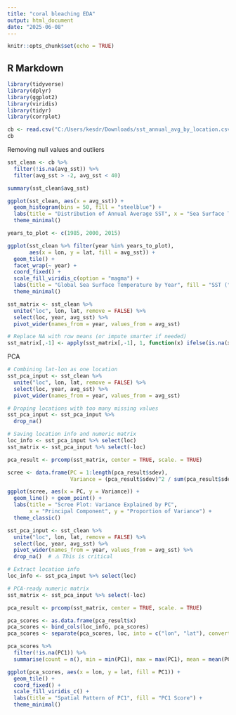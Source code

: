 ---
title: "coral bleaching EDA"
output: html_document
date: "2025-06-08"
---

```{r setup, include=FALSE}
knitr::opts_chunk$set(echo = TRUE)
```

## R Markdown

```{r}
library(tidyverse)
library(dplyr)
library(ggplot2)
library(viridis)
library(tidyr)
library(corrplot)
```

```{r}
cb <- read.csv("C:/Users/kesdr/Downloads/sst_annual_avg_by_location.csv")
cb
```

Removing null values and outliers
```{r}
sst_clean <- cb %>%
  filter(!is.na(avg_sst)) %>%
  filter(avg_sst > -2, avg_sst < 40)
```

```{r}
summary(sst_clean$avg_sst)
```

```{r}
ggplot(sst_clean, aes(x = avg_sst)) +
  geom_histogram(bins = 50, fill = "steelblue") +
  labs(title = "Distribution of Annual Average SST", x = "Sea Surface Temp (°C)", y = "Count") +
  theme_minimal()
```


```{r}
years_to_plot <- c(1985, 2000, 2015)

ggplot(sst_clean %>% filter(year %in% years_to_plot), 
       aes(x = lon, y = lat, fill = avg_sst)) +
  geom_tile() +
  facet_wrap(~ year) +
  coord_fixed() +
  scale_fill_viridis_c(option = "magma") +
  labs(title = "Global Sea Surface Temperature by Year", fill = "SST (°C)") +
  theme_minimal()
```

```{r}
sst_matrix <- sst_clean %>%
  unite("loc", lon, lat, remove = FALSE) %>%
  select(loc, year, avg_sst) %>%
  pivot_wider(names_from = year, values_from = avg_sst)

# Replace NA with row means (or impute smarter if needed)
sst_matrix[,-1] <- apply(sst_matrix[,-1], 1, function(x) ifelse(is.na(x), mean(x, na.rm=TRUE), x)) %>% t()
```
 
 PCA
```{r}
# Combining lat-lon as one location 
sst_pca_input <- sst_clean %>%
  unite("loc", lon, lat, remove = FALSE) %>%
  select(loc, year, avg_sst) %>%
  pivot_wider(names_from = year, values_from = avg_sst)

# Droping locations with too many missing values
sst_pca_input <- sst_pca_input %>%
  drop_na()

# Saving location info and numeric matrix
loc_info <- sst_pca_input %>% select(loc)
sst_matrix <- sst_pca_input %>% select(-loc)
```

```{r}
pca_result <- prcomp(sst_matrix, center = TRUE, scale. = TRUE)

scree <- data.frame(PC = 1:length(pca_result$sdev),
                    Variance = (pca_result$sdev)^2 / sum(pca_result$sdev^2))

ggplot(scree, aes(x = PC, y = Variance)) +
  geom_line() + geom_point() +
  labs(title = "Scree Plot: Variance Explained by PC",
       x = "Principal Component", y = "Proportion of Variance") +
  theme_classic()
```



```{r}
sst_pca_input <- sst_clean %>%
  unite("loc", lon, lat, remove = FALSE) %>%
  select(loc, year, avg_sst) %>%
  pivot_wider(names_from = year, values_from = avg_sst) %>%
  drop_na()  # ⚠️ This is critical

# Extract location info
loc_info <- sst_pca_input %>% select(loc)

# PCA-ready numeric matrix
sst_matrix <- sst_pca_input %>% select(-loc)
```

```{r}
pca_result <- prcomp(sst_matrix, center = TRUE, scale. = TRUE)
```

```{r}
pca_scores <- as.data.frame(pca_result$x)
pca_scores <- bind_cols(loc_info, pca_scores)
pca_scores <- separate(pca_scores, loc, into = c("lon", "lat"), convert = TRUE)

pca_scores %>%
  filter(!is.na(PC1)) %>%
  summarise(count = n(), min = min(PC1), max = max(PC1), mean = mean(PC1))
```

```{r}
ggplot(pca_scores, aes(x = lon, y = lat, fill = PC1)) +
  geom_tile() +
  coord_fixed() +
  scale_fill_viridis_c() +
  labs(title = "Spatial Pattern of PC1", fill = "PC1 Score") +
  theme_minimal()
```
















